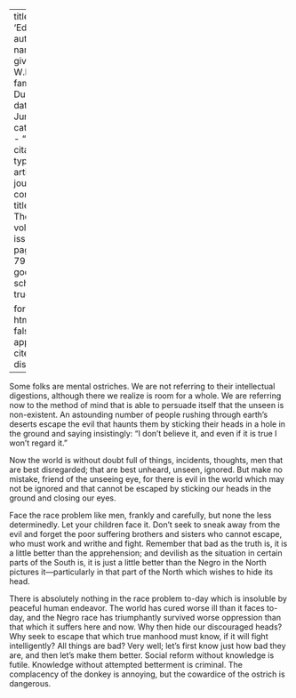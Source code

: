 
---
title: 'Education'
author:
  - name:
      given: W.E.B.
      family: Du Bois
date: Jun. 1913
categories: 
  - ""
citation: 
  type: article-journal
  container-title: The Crisis
  volume: 6
  issue: 2
  page: 78-79
google-scholar: true

format:
  html:
    toc: false
    appendix-cite-as: display
---



Some folks are mental ostriches. We are not referring to their intellectual digestions, although there we realize is room for a whole. We are referring now to the method of mind that is able to persuade itself that the unseen is non-existent. An astounding number of people rushing through earth's deserts escape the evil that haunts them by sticking their heads in a hole in the ground and saying insistingly: "I don't believe it, and even if it is true I won't regard it."

Now the world is without doubt full of things, incidents, thoughts, men that are best disregarded; that are best unheard, unseen, ignored. But make no mistake, friend of the unseeing eye, for there is evil in the world which may not be ignored and that cannot be escaped by sticking our heads in the ground and closing our eyes. 

Face the race problem like men, frankly and carefully, but none the less determinedly. Let your children face it. Don't seek to sneak away from the evil and forget the poor suffering brothers and sisters who cannot escape, who must work and writhe and fight. Remember that bad as the truth is, it is a little better than the apprehension; and devilish as the situation in certain parts of the South is, it is just a little better than the Negro in the North pictures it---particularly in that part of the North which wishes to hide its head. 

There is absolutely nothing in the race problem to-day which is insoluble by peaceful human endeavor. The world has cured worse ill than it faces to-day, and the Negro race has triumphantly survived worse oppression than that which it suffers here and now. Why then hide our discouraged heads? Why seek to escape that which true manhood must know, if it will fight intelligently? All things are bad? Very well; let's first know just how bad they are, and then let's make them better. Social reform without knowledge is futile. Knowledge without attempted betterment is criminal. The complacency of the donkey is annoying, but the cowardice of the ostrich is dangerous. 

